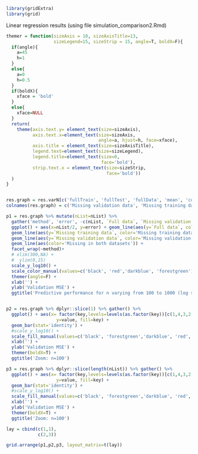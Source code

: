 ```r
library(gridExtra)
library(grid)
```

Linear regression results (using file simulation_comparison2.Rmd)
```r
themer = function(sizeAxis = 10, sizeAxisTitle=13,
                  sizeLegend=15, sizeStrip = 15, angle=T, boldX=F){
  if(angle){
    a=45
    h=1
  }
  else{
    a=0
    h=0.5
  }
  if(boldX){
    xface = 'bold'
  }
  else{
    xface=NULL
  }
  return(
    theme(axis.text.y= element_text(size=sizeAxis),
          axis.text.x=element_text(size=sizeAxis,
                                   angle=a, hjust=h, face=xface),
          axis.title = element_text(size=sizeAxisTitle),
          legend.text=element_text(size=sizeLegend),
          legend.title=element_text(size=0,
                                    face='bold'),
          strip.text.x = element_text(size=sizeStrip,
                                      face='bold'))
  )
}


res.graph = res.varN[c('fullTrain', 'fullTest', 'fullData', 'mean', 'correct')] %>% as.data.frame()
colnames(res.graph) = c('Missing validation data', 'Missing training data', 'Full data', 'Both (mean imputation)', 'Both (normal imputation)')

p1 = res.graph %>% mutate(nList=nList) %>%
  gather('method', 'error', -c(nList, `Full data`, `Missing validation data`, `Missing training data`)) %>%
  ggplot() + aes(x=nList/2, y=error) + geom_line(aes(y=`Full data`, color='Full data'))+
  geom_line(aes(y=`Missing training data`, color='Missing training data'))+
  geom_line(aes(y=`Missing validation data`, color='Missing validation data')) +
  geom_line(aes(color='Missing in both datasets')) +
  facet_wrap(~method)+
  # xlim(300,NA) +
  #  ylim(0,15)
  scale_y_log10() +
  scale_color_manual(values=c('black', 'red','darkblue', 'forestgreen')) +
  themer(angle=F) +
  xlab('') +
  ylab('Validation MSE') +
  ggtitle('Predictive performance for n varying from 100 to 1000 (log scale)')


p2 = res.graph %>% dplyr::slice(1) %>% gather() %>%
  ggplot() + aes(x= factor(key,levels=levels(as.factor(key))[c(1,4,3,2,5)]),
                   y=value, fill=key) +
  geom_bar(stat='identity') +
  #scale_y_log10() +
  scale_fill_manual(values=c('black', 'forestgreen','darkblue', 'red', 'red')[c(1,4,3,2,5)], guide=F) +
  xlab('') +
  ylab('Validation MSE') +
  themer(boldX=T) +
  ggtitle('Zoom: n=100')

p3 = res.graph %>% dplyr::slice(length(nList)) %>% gather() %>%
  ggplot() + aes(x= factor(key,levels=levels(as.factor(key))[c(1,4,3,2,5)]),
                   y=value, fill=key) +
  geom_bar(stat='identity') +
  #scale_y_log10() +
  scale_fill_manual(values=c('black', 'forestgreen','darkblue', 'red', 'red')[c(1,4,3,2,5)], guide=F) +
  xlab('') +
  ylab('Validation MSE') +
  themer(boldX=T) +
  ggtitle('Zoom: n=100')

lay = cbind(c(1,1),
            c(2,3))

grid.arrange(p1,p2,p3, layout_matrix=t(lay))
```


